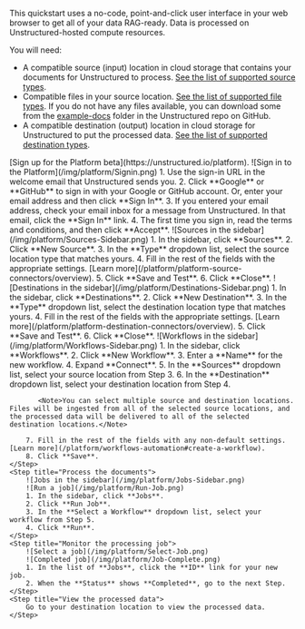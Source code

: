 This quickstart uses a no-code, point-and-click user interface in your web browser to get all of your data RAG-ready. Data is processed on Unstructured-hosted compute resources.

You will need:

- A compatible source (input) location in cloud storage that contains your documents for Unstructured to process. [See the list of supported source types](/platform/connectors#sources).
- Compatible files in your source location. [See the list of supported file types](/platform/supported-file-types). If you do not have any files available, you can download some from the [example-docs](https://github.com/Unstructured-IO/unstructured-ingest/tree/main/example-docs) folder in the Unstructured repo on GitHub.
- A compatible destination (output) location in cloud storage for Unstructured to put the processed data. [See the list of supported destination types](/platform/connectors#destinations).

<Steps>
    <Step title="Sign up">
        [Sign up for the Platform beta](https://unstructured.io/platform).
    </Step>
    <Step title="Sign in">
        ![Sign in to the Platform](/img/platform/Signin.png)
        1. Use the sign-in URL in the welcome email that Unstructured sends you.
        2. Click **Google** or **GitHub** to sign in with your Google or GitHub account. Or, enter your email address and then click **Sign In**.
        3. If you entered your email address, check your email inbox for a message from Unstructured. In that email, click the **Sign In** link.
        4. The first time you sign in, read the terms and conditions, and then click **Accept**.
    </Step>
    <Step title="Set the source (input) location">
        ![Sources in the sidebar](/img/platform/Sources-Sidebar.png)
        1. In the sidebar, click **Sources**.
        2. Click **New Source**.
        3. In the **Type** dropdown list, select the source location type that matches yours.
        4. Fill in the rest of the fields with the appropriate settings. [Learn more](/platform/platform-source-connectors/overview).
        5. Click **Save and Test**.
        6. Click **Close**.
    </Step>
    <Step title="Set the destination (output) location">
        ![Destinations in the sidebar](/img/platform/Destinations-Sidebar.png)
        1. In the sidebar, click **Destinations**.
        2. Click **New Destination**.
        3. In the **Type** dropdown list, select the destination location type that matches yours.
        4. Fill in the rest of the fields with the appropriate settings. [Learn more](/platform/platform-destination-connectors/overview).
        5. Click **Save and Test**.
        6. Click **Close**.
    </Step>
    <Step title="Define the workflow">
        ![Workflows in the sidebar](/img/platform/Workflows-Sidebar.png)
        1. In the sidebar, click **Workflows**.
        2. Click **New Workflow**.
        3. Enter a **Name** for the new workflow.
        4. Expand **Connect**.
        5. In the **Sources** dropdown list, select your source location from Step 3.
        6. In the **Destination** dropdown list, select your destination location from Step 4.

           <Note>You can select multiple source and destination locations. Files will be ingested from all of the selected source locations, and the processed data will be delivered to all of the selected destination locations.</Note>

        7. Fill in the rest of the fields with any non-default settings. [Learn more](/platform/workflows-automation#create-a-workflow).
        8. Click **Save**.
    </Step>
    <Step title="Process the documents">
        ![Jobs in the sidebar](/img/platform/Jobs-Sidebar.png)
        ![Run a job](/img/platform/Run-Job.png)
        1. In the sidebar, click **Jobs**.
        2. Click **Run Job**.
        3. In the **Select a Workflow** dropdown list, select your workflow from Step 5.
        4. Click **Run**. 
    </Step>
    <Step title="Monitor the processing job">
        ![Select a job](/img/platform/Select-Job.png)
        ![Completed job](/img/platform/Job-Complete.png)
        1. In the list of **Jobs**, click the **ID** link for your new job.
        2. When the **Status** shows **Completed**, go to the next Step.
    </Step>
    <Step title="View the processed data">
        Go to your destination location to view the processed data.
    </Step>
</Steps>